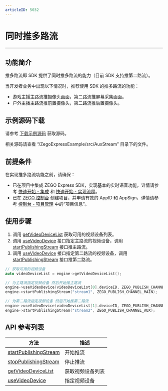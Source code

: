 ```yaml
---
articleID: 5032
---
```

# 同时推多路流

- - -

## 功能简介

推多路流即 SDK 提供了同时推多路流的能力（目前 SDK 支持推第二路流）。

当开发者业务中出现以下情况时，推荐使用 SDK 的推多路流的功能：

- 游戏主播主路流推摄像头画面，第二路流推屏幕采集画面。
- 户外主播主路流推前置摄像头，第二路流推后置摄像头。

## 示例源码下载

请参考 [下载示例源码](https://doc-zh.zego.im/article/3128) 获取源码。

相关源码请查看 “/ZegoExpressExample/src/AuxStream” 目录下的文件。


## 前提条件

在实现推多路流功能之前，请确保：

- 已在项目中集成 ZEGO Express SDK，实现基本的实时语音功能，详情请参考 [快速开始 - 集成](!ExpressAudioSDK-Integration/SDK_Integration) 和 [快速开始 - 实现流程](!ExpressAudioSDK-Integration/Solution_Implementation)。
- 已在 [ZEGO 控制台](https://console.zego.im) 创建项目，并申请有效的 AppID 和 AppSign，详情请参考 [控制台 - 项目管理](https://doc-zh.zego.im/article/12107) 中的“项目信息”。

## 使用步骤

1. 调用 [getVideoDeviceList](https://doc-zh.zego.im/zh/api?doc=Express_Video_SDK_API~CPP_windows~class~zego-express-i-zego-express-engine#get-video-device-list) 获取可用的视频设备列表。
2. 调用 [useVideoDevice](https://doc-zh.zego.im/zh/api?doc=Express_Video_SDK_API~CPP_windows~class~zego-express-i-zego-express-engine#use-video-device) 接口指定主路流的视频设备，调用 [startPublishingStream](https://doc-zh.zego.im/zh/api?doc=Express_Video_SDK_API~CPP_windows~class~zego-express-i-zego-express-engine#start-publishing-stream) 接口推主路流。
3. 调用 [useVideoDevice](https://doc-zh.zego.im/zh/api?doc=Express_Video_SDK_API~CPP_windows~class~zego-express-i-zego-express-engine#use-video-device) 接口指定第二路流的视频设备，调用 [startPublishingStream](https://doc-zh.zego.im/zh/api?doc=Express_Video_SDK_API~CPP_windows~class~zego-express-i-zego-express-engine#start-publishing-stream) 接口推第二路流。

```cpp
// 获取可用的视频设备
auto videoDeviceList = engine->getVideoDeviceList();

// 为主路流指定视频设备 然后开始推主路流
engine->useVideoDevice(videoDeviceList[0].deviceID, ZEGO_PUBLISH_CHANNEL_MAIN);
engine->startPublishingStream("stream1", ZEGO_PUBLISH_CHANNEL_MAIN);

// 为第二路流指定视频设备 然后开始推第二路流
engine->useVideoDevice(videoDeviceList[1].deviceID, ZEGO_PUBLISH_CHANNEL_AUX);
engine->startPublishingStream("stream2", ZEGO_PUBLISH_CHANNEL_AUX);
```

## API 参考列表

| 方法 | 描述 |
|-------|--------|
| [startPublishingStream](https://doc-zh.zego.im/zh/api?doc=Express_Video_SDK_API~CPP_windows~class~zego-express-i-zego-express-engine#start-publishing-stream) | 开始推流 |
| [stopPublishingStream](https://doc-zh.zego.im/zh/api?doc=Express_Video_SDK_API~CPP_windows~class~zego-express-i-zego-express-engine#stop-publishing-stream) | 停止推流 |
| [getVideoDeviceList](https://doc-zh.zego.im/zh/api?doc=Express_Video_SDK_API~CPP_windows~class~zego-express-i-zego-express-engine#get-video-device-list) | 获取视频设备列表 |
| [useVideoDevice](https://doc-zh.zego.im/zh/api?doc=Express_Video_SDK_API~CPP_windows~class~zego-express-i-zego-express-engine#use-video-device) | 指定视频设备 |
